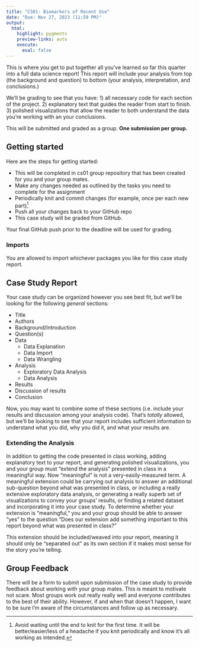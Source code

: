 ```yaml
---
title: "CS01: Biomarkers of Recent Use"
date: "Due: Nov 27, 2023 (11:59 PM)"
output: 
  html: 
    highlight: pygments
    preview-links: auto
    execute:
      eval: false
---
```


This is where you get to put together all you've learned so far this quarter into a full data science report! This report will include your analysis from top (the background and question) to bottom (your analysis, interpretation, and conclusions.)

We'll be grading to see that you have: 1) all necessary code for each section of the project. 2) explanatory text that guides the reader from start to finish. 3) polished visualizations that allow the reader to both understand the data you're working with an your conclusions.

This will be submitted and graded as a group. **One submission per group.**

## Getting started

Here are the steps for getting started:

-   This will be completed in cs01 group repository that has been created for you and your group mates.
-   Make any changes needed as outlined by the tasks you need to complete for the assignment
-   Periodically knit and commit changes (for example, once per each new part)[^1]
-   Push all your changes back to your GitHub repo
-   This case study will be graded from GitHub.

[^1]: Avoid waiting until the end to knit for the first time. It will be better/easier/less of a headache if you knit periodically and know it's all working as intended.

Your final GitHub push prior to the deadline will be used for grading.

### Imports

You are allowed to import whichever packages you like for this case study report.

## Case Study Report

Your case study can be organized however you see best fit, but we'll be looking for the following *general* sections:

- Title
- Authors
- Background/Introduction
- Question(s)
- Data
  -   Data Explanation
  -   Data Import
  -   Data Wrangling
- Analysis
  -   Exploratory Data Analysis
  -   Data Analysis
- Results
- Discussion of results
- Conclusion

Now, you may want to combine some of these sections (i.e. include your results and discussion among your analysis code). That's *totally* allowed, but we'll be looking to see that your report includes sufficient information to understand what you did, why you did it, and what your results are.

### Extending the Analysis

In addition to getting the code presented in class working, adding explanatory text to your report, and generating polished visualizations, you and your group must "extend the analysis" presented in class in a meaningful way. Now "meaningful" is not a very-easily-measured term. A meaningful extension could be carrying out analysis to answer an additional sub-question beyond what was presented in class, or including a really extensive exploratory data analysis, or generating a really superb set of visualizations to convey your groups' results, or finding a related dataset and incorporating it into your case study. To determine whether your extension is "meaningful," you and your group should be able to answer "yes" to the question "Does our extension add something important to this report beyond what was presented in class?"

This extension should be included/weaved into your report, meaning it should only be "separated out" as its own section if it makes most sense for the story you're telling.

## Group Feedback

There will be a form to submit upon submission of the case study to provide feedback about working with your group mates. This is meant to motivate not scare. Most groups work out really really well and everyone contributes to the best of their ability. However, if and when that doesn't happen, I want to be sure I'm aware of the circumstances and follow up as necessary.
